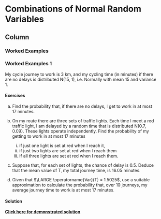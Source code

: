 
Combinations of Normal Random Variables {data-navmenu="Advanced Topics"}
===========================================================

Column {.tabset}
-----------------------------------

### Worked Examples

<h3> Worked Examples 1</h3>
My cycle journey to work is 3 km, and my cycling time (in minutes) if there are no delays is distributed N(15, 1), i.e. Normally with mean 15 and variance 1.

<h4> Exercises </h4>

a. Find the probability that, if there are no delays, I get to work in at most 17 minutes.
<p>
b. On my route there are three sets of traffic lights. Each time I meet a red traffic light, I am delayed by a random time  that is distributed N(0.7, 0.09). These lights operate independently. 
Find the probability of my getting to work in at most 17 minutes

    i. if just one light is set at red when I reach it,
    ii. if just two lights are set at red when I reach them
    iii. if all three lights are set at red when I reach them.
<p>
c. Suppose that, for each set of lights, the chance of delay is 0.5. Deduce that the mean value of T, my total journey time, is 16.05 minutes.
<p>
d. Given that $\LARGE \operatorname{Var}(T) = 1.5025$, use a suitable approximation to calculate the probability that, over 10 journeys, my average  journey time to work is at most 17 minutes.

<p>

<h4> Solution </h4>

<strong><a href="https://youtu.be/jGzLUVFUgQ4">Click here for demonstrated solution</a></strong>


